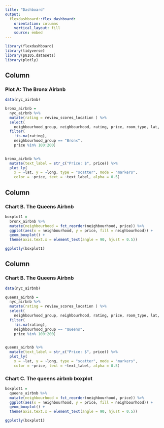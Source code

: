 ```yaml
---
title: "Dashboard"
output: 
  flexdashboard::flex_dashboard:
    orientation: columns
    vertical_layout: fill
    source: embed
---
```


```r
library(flexdashboard)
library(tidyverse)
library(p8105.datasets)
library(plotly)

```

Column {data-width=450}
-----------------------------------------------------------------------

### Plot A: The Bronx Airbnb

```r
data(nyc_airbnb)

bronx_airbnb = 
  nyc_airbnb %>% 
  mutate(rating = review_scores_location ) %>%
  select(
    neighbourhood_group, neighbourhood, rating, price, room_type, lat, long) %>%
  filter(
    !is.na(rating), 
    neighbourhood_group == "Bronx",
    price %in% 100:200)
  

bronx_airbnb %>%
  mutate(text_label = str_c("Price: $", price)) %>% 
  plot_ly(
    x = ~lat, y = ~long, type = "scatter", mode = "markers",
    color = ~price, text = ~text_label, alpha = 0.5)
```

Column {data-width=350}
-----------------------------------------------------------------------

### Chart B. The Queens Airbnb
```r
boxplot1 = 
  bronx_airbnb %>% 
  mutate(neighbourhood = fct_reorder(neighbourhood, price)) %>% 
  ggplot(aes(x = neighbourhood, y = price, fill = neighbourhood)) +
  geom_boxplot() +
  theme(axis.text.x = element_text(angle = 90, hjust = 0.5))

ggplotly(boxplot1)
```






Column {data-width=350}
-----------------------------------------------------------------------

### Chart B. The Queens Airbnb

```r
data(nyc_airbnb)

queens_airbnb = 
  nyc_airbnb %>% 
  mutate(rating = review_scores_location ) %>%
  select(
    neighbourhood_group, neighbourhood, rating, price, room_type, lat, long) %>%
  filter(
    !is.na(rating), 
    neighbourhood_group == "Queens",
    price %in% 100:200)
  

queens_airbnb %>%
  mutate(text_label = str_c("Price: $", price)) %>% 
  plot_ly(
    x = ~lat, y = ~long, type = "scatter", mode = "markers",
    color = ~price, text = ~text_label, alpha = 0.5)
```

### Chart C. The queens airbnb boxplot

```r
boxplot1 = 
  queens_airbnb %>% 
  mutate(neighbourhood = fct_reorder(neighbourhood, price)) %>% 
  ggplot(aes(x = neighbourhood, y = price, fill = neighbourhood)) +
  geom_boxplot() +
  theme(axis.text.x = element_text(angle = 90, hjust = 0.5))

ggplotly(boxplot1)
```